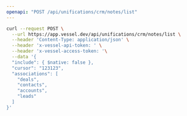 ```yaml
---
openapi: "POST /api/unifications/crm/notes/list"
---
```


<RequestExample>

```bash Request
curl --request POST \
  --url https://app.vessel.dev/api/unifications/crm/notes/list \
  --header 'Content-Type: application/json' \
  --header 'x-vessel-api-token: ' \
  --header 'x-vessel-access-token: '\
  --data '{
  "include": { $native: false },
  "cursor": "123123",
  "associations": [
    "deals",
    "contacts",
    "accounts",
    "leads"
  ]
}'
```

</RequestExample>



